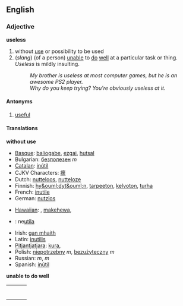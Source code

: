 ==English==
===Adjective===
'''useless'''
#without [[use]] or possibility to be used
#(''slang'') (of a person) [[unable]] to [[do]] [[well]] at a particular task or thing. ''Useless'' is mildly insulting.
#:''My brother is useless at most computer games, but he is an awesome PS2 player.''
#:''Why do you keep trying? You're obviously useless at it.''

====Antonyms====
#[[useful]]

====Translations====
'''without use'''
{{top}}
*[[Basque]]: [[baliogabe]], [[ezgai]], [[hutsal]]
*Bulgarian: [[безполезен]] ''m''
*[[Catalan]]: [[inútil]]
*CJKV Characters: [[瘝]]
*Dutch: [[nutteloos]], [[nutteloze]]
*Finnish: [[hy&ouml;dyt&ouml;n]], [[tarpeeton]], [[kelvoton]], [[turha]]
*French: [[inutile]]
*German: [[nutzlos]]
{{mid}}
*[[Hawaiian]]: {{Unicode|[[waiwai ʻole]]}}, [[makehewa]], {{Unicode|[[ʻole wale]]}}
* {{io}} : ne[[utila]]
*Irish: [[gan mhaith]]
*Latin: [[inutilis]]
*[[Pitjantjatjara]]: [[kura]], {{Unicode|[[uṉa]]}}
*Polish: [[niepotrzebny]] ''m'', [[bezużyteczny]] ''m''
*Russian: {{RUchar|[[бесполезный]]}} ''m'', {{RUchar|[[ненужный]]}} ''m''
*Spanish: [[inútil]]
{{bottom}}

'''unable to do well'''
{| border=0 width=100%
|-
|bgcolor="#FFFFE0" valign=top width=48%|
{|

|}
| width=1% |
|bgcolor="#FFFFE0" valign=top width=48%|
{|

|}
|}